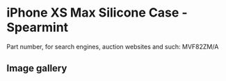 
# iPhone XS Max Silicone Case - Spearmint

Part number, for search engines, auction websites and such: MVF82ZM/A

## Image gallery

<div style={{ width: "768px" }}>
  <GalleryComponent
    images={[
      {
        original: "/everysource/MVF82.webp",
        thumbnail: "/everypreview/MVF82.webp",
      },
      {
        original: "/everysource/MVF82_AV1_GOLD.webp",
        thumbnail: "/everypreview/MVF82_AV1_GOLD.webp",
      },
      {
        original: "/everysource/MVF82_AV1_SILVER.webp",
        thumbnail: "/everypreview/MVF82_AV1_SILVER.webp",
      },
      {
        original: "/everysource/MVF82_AV1_SPACE_GRAY.webp",
        thumbnail: "/everypreview/MVF82_AV1_SPACE_GRAY.webp",
      },
      {
        original: "/everysource/MVF82_AV2.webp",
        thumbnail: "/everypreview/MVF82_AV2.webp",
      }
    ]}
  />
</div>